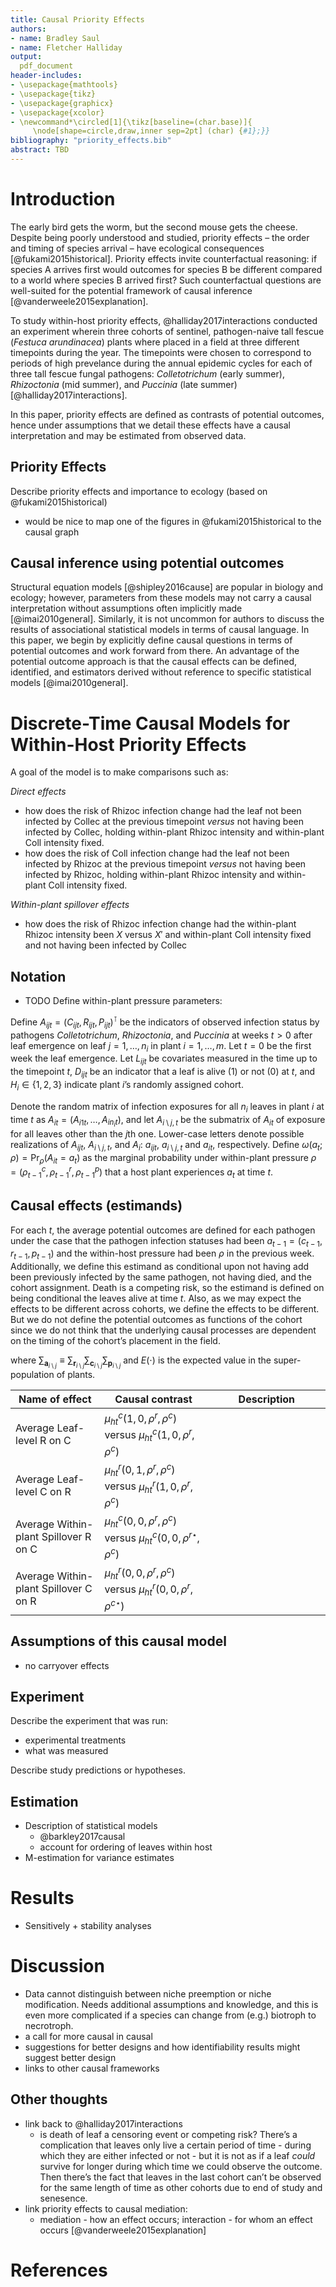 ```yaml
---
title: Causal Priority Effects
authors:
- name: Bradley Saul
- name: Fletcher Halliday
output: 
  pdf_document
header-includes: 
- \usepackage{mathtools}
- \usepackage{tikz}
- \usepackage{graphicx}
- \usepackage{xcolor}
- \newcommand*\circled[1]{\tikz[baseline=(char.base)]{
     \node[shape=circle,draw,inner sep=2pt] (char) {#1};}}
bibliography: "priority_effects.bib"
abstract: TBD
---
```


# Introduction

The early bird gets the worm, but the second mouse gets the cheese. Despite being poorly understood and studied, priority effects -- the order and timing of species arrival -- have ecological consequences [@fukami2015historical]. Priority effects invite counterfactual reasoning: if species A arrives first would outcomes for species B be different compared to a world where species B arrived first? Such counterfactual questions are well-suited for the potential framework of causal inference [@vanderweele2015explanation]. 

To study within-host priority effects, @halliday2017interactions conducted an experiment wherein three cohorts of sentinel, pathogen-naive tall fescue (*Festuca arundinacea*) plants where placed in a field at three different timepoints during the year. The timepoints were chosen to correspond to periods of high prevelance during the annual epidemic cycles for each of three tall fescue fungal pathogens: *Colletotrichum* (early summer), *Rhizoctonia* (mid summer), and *Puccinia* (late summer) [@halliday2017interactions]. 

In this paper, priority effects are defined as contrasts of potential outcomes, hence under assumptions that we detail these effects have a causal interpretation and may be estimated from observed data. 

## Priority Effects

Describe priority effects and importance to ecology (based on @fukami2015historical)


* would be nice to map one of the figures in @fukami2015historical to the causal graph

## Causal inference using potential outcomes

Structural equation models [@shipley2016cause] are popular in biology and ecology; however, parameters from these models may not carry a causal interpretation without assumptions often implicitly made [@imai2010general]. Similarly, it is not uncommon for authors to discuss the results of associational statistical models in terms of causal language. In this paper, we begin by explicitly define causal questions in terms of potential outcomes and work forward from there. An advantage of the potential outcome approach is that the causal effects can be defined, identified, and estimators derived without reference to specific statistical models [@imai2010general]. 

# Discrete-Time Causal Models for Within-Host Priority Effects

A goal of the model is to make comparisons such as: 

*Direct effects*

* how does the risk of Rhizoc infection change had the leaf not been infected by Collec at the previous timepoint *versus* not having been infected by Collec, holding within-plant Rhizoc intensity and within-plant Coll intensity fixed.
* how does the risk of Coll infection change had the leaf not been infected by Rhizoc at the previous timepoint *versus* not having been infected by Rhizoc, holding within-plant Rhizoc intensity and within-plant Coll intensity fixed.

*Within-plant spillover effects*

* how does the risk of Rhizoc infection change had the within-plant Rhizoc intensity been $X$ versus $X'$ and within-plant Coll intensity fixed and not having been infected by Collec


## Notation

* TODO Define within-plant pressure parameters: 


Define $A_{ijt} = (C_{ijt}, R_{ijt}, P_{ijt})^\intercal$ be the indicators of observed infection status by pathogens *Colletotrichum*, *Rhizoctonia*, and *Puccinia* at weeks $t > 0$ after leaf emergence on leaf $j = 1, \dots, n_i$ in plant $i = 1, \dots, m$. Let $t = 0$ be the first week the leaf emergence. Let $L_{ijt}$ be covariates measured in the time up to the timepoint $t$, $D_{ijt}$ be an indicator that a leaf is alive (1) or not (0) at $t$, and $H_{i} \in \{1, 2, 3\}$ indicate plant $i$'s randomly assigned cohort.

Denote the random matrix of infection exposures for all $n_{i}$ leaves in plant $i$ at time $t$ as $A_{it} = (A_{i1t} , \dots, A_{in_it})$, and let $A_{i\setminus j, t}$ be the submatrix of $A_{it}$ of exposure for all leaves other than the $j$th one. Lower-case letters denote possible realizations of $A_{ijt}$, $A_{i\setminus j, t}$, and $A_i$:   $a_{ijt}$, $a_{i\setminus j, t}$ and $a_{it}$, respectively. Define $\omega(a_{t}; \rho) = \Pr_{\rho}(A_{it} = a_{t})$ as the marginal probability under within-plant pressure $\rho = (\rho^c_{t-1}, \rho^r_{t-1}, \rho^p_{t-1})$ that a host plant experiences $a_t$ at time $t$. 

## Causal effects (estimands)

For each $t$, the average potential outcomes are defined for each pathogen under the case that the pathogen infection statuses had been $a_{t - 1} = (c_{t -1}, r_{t-1}, p_{t-1})$ and the within-host pressure had been $\rho$ in the previous week. Additionally, we define this estimand as conditional upon not having add been previously infected by the same pathogen, not having died, and the cohort assignment. Death is a competing risk, so the estimand is defined on being conditional the leaves alive at time $t$. Also, as we may expect the effects to be different across cohorts, we define the effects to be different. But we do not define the potential outcomes as functions of the cohort since we do not think that the underlying causal processes are dependent on the timing of the cohort's placement in the field.

\begin{align*}
\begin{pmatrix}
  \mu^c_{ht}(a_{t-1}, \rho) \\
  \mu^r_{ht}(a_{t-1}, \rho) \\
  \mu^p_{ht}(a_{t-1}, \rho) 
\end{pmatrix} &= E
\left\{ 
\begin{array}{l}
  \bar{C}_{t}(a_{t-1}, \rho) | C_{t-1} = 0, D_t = 0, H = h \\
  \bar{R}_{t}(a_{t-1}, \rho) | R_{t-1} = 0, D_t = 0, H = h \\ 
  \bar{P}_{t}(a_{t-1}, \rho) | P_{t-1} = 0, D_t = 0, H = h
\end{array}
\right\} \\
&= 
E \left\{
\begin{array}{l}
  \sum_{\mathbf{a}_{i \setminus j}} C_{t}(a_{t-1}; \rho) \omega(a_{t-1}; \rho) | C_{t-1} = 0, D = 0, H = h \\
  \sum_{\mathbf{a}_{i \setminus j}} R_{t}(a_{t-1}; \rho) \omega(a_{t-1}; \rho) | R_{t-1} = 0, D = 0, H = h \\ 
  \sum_{\mathbf{a}_{i \setminus j}} P_{t}(a_{t-1}; \rho) \omega(a_{t-1}; \rho) | P_{t-1} = 0, D = 0, H = h
\end{array}
\right\}
,
\end{align*}

where $\sum_{\mathbf{a}_{i \setminus j}} \equiv \sum_{\mathbf{r}_{i \setminus j}} \sum_{\mathbf{c}_{i\setminus j}} \sum_{\mathbf{p}_{i\setminus j}}$ and $E(\cdot)$ is the expected value in the super-population of plants.



| Name of effect   | Causal contrast | Description  |  
|----------|------------| -------------|
| Average Leaf-level R on C  | $\mu^c_{ht}(1, 0, \rho^r, \rho^c)$ versus $\mu^c_{ht}(1, 0, \rho^r, \rho^c)$ |  |
| Average Leaf-level C on R  | $\mu^r_{ht}(0, 1, \rho^r, \rho^c)$ versus $\mu^r_{ht}(1, 0, \rho^r, \rho^c)$ |  |
| Average Within-plant Spillover R on C  | $\mu^c_{ht}(0, 0, \rho^r, \rho^c)$ versus $\mu^c_{ht}(0, 0, \rho^{r\star}, \rho^c)$ |  |
| Average Within-plant Spillover C on R | $\mu^r_{ht}(0, 0, \rho^r, \rho^c)$ versus $\mu^r_{ht}(0, 0, \rho^{r}, \rho^{c\star})$ |  |


## Assumptions of this causal model

* no carryover effects


## Experiment

Describe the experiment that was run:

* experimental treatments
* what was measured

Describe study predictions or hypotheses.

## Estimation

* Description of statistical models
  * @barkley2017causal
  * account for ordering of leaves within host
* M-estimation for variance estimates

# Results

* Sensitively + stability analyses

# Discussion

* Data cannot distinguish between niche preemption or niche modification. Needs additional assumptions and knowledge, and this is even more complicated if a species can change from (e.g.) biotroph to necrotroph.
* a call for more causal in causal
* suggestions for better designs and how identifiability results might suggest better design
* links to other causal frameworks
    
## Other thoughts

* link back to @halliday2017interactions
  * is death of leaf a censoring event or competing risk? There's a complication that leaves only live a certain period of time - during which they are either infected or not - but it is not as if a leaf *could* survive for longer during which time we could observe the outcome. Then there's the fact that leaves in the last cohort can't be observed for the same length of time as other cohorts due to end of study and senesence. 
* link priority effects to causal mediation:
   * mediation - how an effect occurs; interaction - for whom an effect occurs [@vanderweele2015explanation]
   
# References